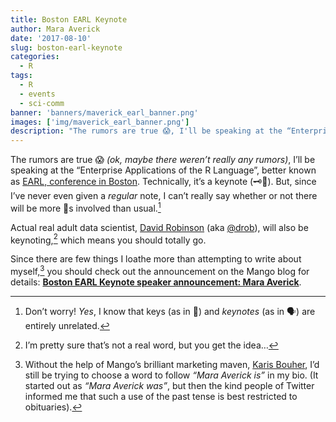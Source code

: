 ```yaml
---
title: Boston EARL Keynote
author: Mara Averick
date: '2017-08-10'
slug: boston-earl-keynote
categories:
  - R
tags:
  - R
  - events
  - sci-comm
banner: 'banners/maverick_earl_banner.png'
images: ['img/maverick_earl_banner.png']
description: "The rumors are true 😱, I'll be speaking at the “Enterprise Applications of the R Language” (better known as EARL) conference in Boston. Technically, it's a keynote (🗝📝). But, since I've never even given a regular note, I can't really say whether or not there will be more 🔑s involved than usual."
---
```


The rumors are true 😱 _(ok, maybe there weren't really any rumors)_, I'll be speaking at the “Enterprise Applications of the R Language”, better known as [EARL, conference in Boston](https://earlconf.com/boston/). Technically, it's a keynote (🗝📝). But, since I've never even given a _regular_ note, I can't really say whether or not there will be more 🔑s involved than usual.[^1]

Actual real adult data scientist, [David Robinson](https://www.mango-solutions.com/blog/keynote-speaker-announcement-david-robinson-stack-overflow) (aka [\@drob](https://twitter.com/drob)), will also be keynoting,[^2] which means you should totally go.

Since there are few things I loathe more than attempting to write about myself,[^3] you should check out the announcement on the Mango blog for details: [**Boston EARL Keynote speaker announcement: Mara Averick**](https://www.mango-solutions.com/blog/boston-earl-keynote-speaker-announcement-mara-averick).


[^1]: Don't worry! _Yes_, I know that keys (as in 🔐) and _keynotes_ (as in 🗣) are entirely unrelated.

[^2]: I'm pretty sure that's not a real word, but you get the idea...

[^3]: Without the help of Mango's brilliant marketing maven, [Karis Bouher](https://twitter.com/KarisBouher), I'd still be trying to choose a word to follow _"Mara Averick is"_ in my bio. (It started out as _"Mara Averick was"_, but then the kind people of Twitter informed me that such a use of the past tense is best restricted to obituaries).